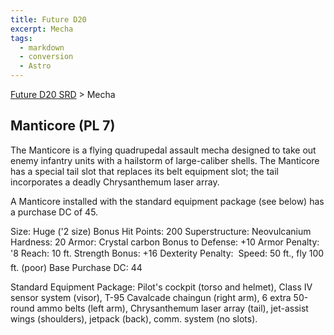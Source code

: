 ```yaml
---
title: Future D20
excerpt: Mecha
tags:
  - markdown
  - conversion
  - Astro
---
```






[Future D20 SRD]( / ) > Mecha




## Manticore (PL 7)


The Manticore is a flying quadrupedal assault mecha designed to take out enemy infantry units with a hailstorm of large-caliber shells. The Manticore has a special tail slot that replaces its belt equipment slot; the tail incorporates a deadly Chrysanthemum laser array.


A Manticore installed with the standard equipment package (see below) has a purchase DC of 45.



Size: Huge ('2 size)
Bonus Hit Points: 200
Superstructure: Neovulcanium
Hardness: 20
Armor: Crystal carbon
Bonus to Defense: +10
Armor Penalty: '8
Reach: 10 ft.
Strength Bonus: +16
Dexterity Penalty: 
Speed: 50 ft., fly 100 ft. (poor)
Base Purchase DC: 44


Standard Equipment Package: Pilot's cockpit (torso and helmet), Class IV sensor system (visor), T-95 Cavalcade chaingun (right arm), 6 extra 50-round ammo belts (left arm), Chrysanthemum laser array (tail), jet-assist wings (shoulders), jetpack (back), comm. system (no slots).



